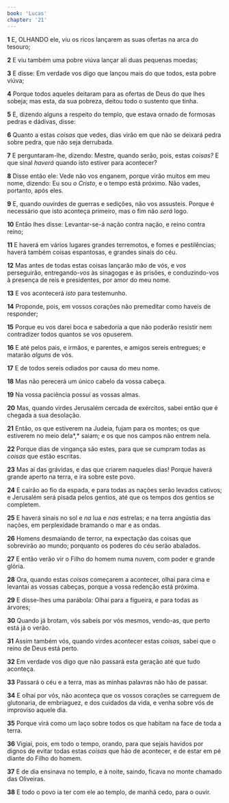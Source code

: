 ```yaml
---
book: 'Lucas'
chapter: '21'
---
```


**1** E, OLHANDO ele, viu os ricos lançarem as suas ofertas na arca do tesouro;

**2** E viu também uma pobre viúva lançar ali duas pequenas moedas;

**3** E disse: Em verdade vos digo que lançou mais do que todos, esta pobre viúva;

**4** Porque todos aqueles deitaram para as ofertas de Deus do que lhes sobeja; mas esta, da sua pobreza, deitou todo o sustento que tinha.

**5** E, dizendo alguns a respeito do templo, que estava ornado de formosas pedras e dádivas, disse:

**6** Quanto a estas _coisas_ que vedes, dias virão em que não se deixará pedra sobre pedra, que não seja derrubada.

**7** E perguntaram-lhe, dizendo: Mestre, quando serão, pois, estas _coisas?_ E que sinal _haverá_ quando isto estiver para acontecer?

**8** Disse então ele: Vede não vos enganem, porque virão muitos em meu nome, dizendo: Eu sou _o Cristo_, e o tempo está próximo. Não vades, portanto, após eles.

**9** E, quando ouvirdes de guerras e sedições, não vos assusteis. Porque é necessário que isto aconteça primeiro, mas o fim não _será_ logo.

**10** Então lhes disse: Levantar-se-á nação contra nação, e reino contra reino;

**11** E haverá em vários lugares grandes terremotos, e fomes e pestilências; haverá também coisas espantosas, e grandes sinais do céu.

**12** Mas antes de todas estas coisas lançarão mão de vós, e _vos_ perseguirão, entregando-_vos_ às sinagogas e às prisões, e conduzindo-vos à presença de reis e presidentes, por amor do meu nome.

**13** E vos acontecerá _isto_ para testemunho.

**14** Proponde, pois, em vossos corações não premeditar como haveis de responder;

**15** Porque eu vos darei boca e sabedoria a que não poderão resistir nem contradizer todos quantos se vos opuserem.

**16** E até pelos pais, e irmãos, e parentes, e amigos sereis entregues; e matarão _alguns_ de vós.

**17** E de todos sereis odiados por causa do meu nome.

**18** Mas não perecerá um único cabelo da vossa cabeça.

**19** Na vossa paciência possuí as vossas almas.

**20** Mas, quando virdes Jerusalém cercada de exércitos, sabei então que é chegada a sua desolação.

**21** Então, os que estiverem na Judeia, fujam para os montes; os que estiverem no meio dela*,* saiam; e os que nos campos não entrem nela.

**22** Porque dias de vingança são estes, para que se cumpram todas as _coisas_ que estão escritas.

**23** Mas ai das grávidas, e das que criarem naqueles dias! Porque haverá grande aperto na terra, e ira sobre este povo.

**24** E cairão ao fio da espada, e para todas as nações serão levados cativos; e Jerusalém será pisada pelos gentios, até que os tempos dos gentios se completem.

**25** E haverá sinais no sol e _na_ lua e _nas_ estrelas; e na terra angústia das nações, em perplexidade bramando o mar e as ondas.

**26** Homens desmaiando de terror, na expectação das coisas que sobrevirão ao mundo; porquanto os poderes do céu serão abalados.

**27** E então verão vir o Filho do homem numa nuvem, com poder e grande glória.

**28** Ora, quando estas _coisas_ começarem a acontecer, olhai para cima e levantai as vossas cabeças, porque a vossa redenção está próxima.

**29** E disse-lhes uma parábola: Olhai para a figueira, e para todas as árvores;

**30** Quando já brotam, vós sabeis por vós mesmos, vendo-as, que perto está já o verão.

**31** Assim também vós, quando virdes acontecer estas _coisas,_ sabei que o reino de Deus está perto.

**32** Em verdade vos digo que não passará esta geração até que tudo aconteça.

**33** Passará o céu e a terra, mas as minhas palavras não hão de passar.

**34** E olhai por vós, não aconteça que os vossos corações se carreguem de glutonaria, de embriaguez, e dos cuidados da vida, e venha sobre vós de improviso aquele dia.

**35** Porque virá como um laço sobre todos os que habitam na face de toda a terra.

**36** Vigiai, pois, em todo o tempo, orando, para que sejais havidos por dignos de evitar todas estas _coisas_ que hão de acontecer, e de estar em pé diante do Filho do homem.

**37** E de dia ensinava no templo, e à noite, saindo, ficava no monte chamado das Oliveiras.

**38** E todo o povo ia ter com ele ao templo, de manhã cedo, para o ouvir.
